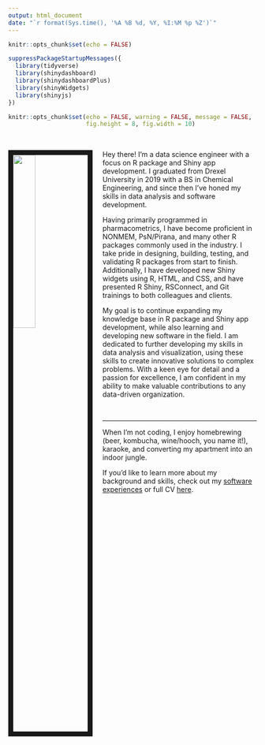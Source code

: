 ```yaml
---
output: html_document
date: "`r format(Sys.time(), '%A %B %d, %Y, %I:%M %p %Z')`"
---
```


<!-- <style type="text/css"> -->
<!-- .main-container { -->
<!-- max-width: 100% !important; -->
<!-- margin: auto; -->
<!-- } -->
<!-- </style> -->

```r
knitr::opts_chunk$set(echo = FALSE)

suppressPackageStartupMessages({
  library(tidyverse)
  library(shinydashboard)
  library(shinydashboardPlus)
  library(shinyWidgets)
  library(shinyjs)
})

```




```r
knitr::opts_chunk$set(echo = FALSE, warning = FALSE, message = FALSE,
                      fig.height = 8, fig.width = 10)
```

<br>

<img src="../www/images/FB_profile.jpg" style="width:30%; border:10px solid; margin-right: 20px" align="left">


Hey there! I'm a data science engineer with a focus on R package and Shiny app development. I graduated from Drexel University in 2019 with a BS in Chemical Engineering, and since then I've honed my skills in data analysis and software development.

Having primarily programmed in pharmacometrics, I have become proficient in NONMEM, PsN/Pirana, and many other R packages commonly used in the industry. I take pride in designing, building, testing, and validating R packages from start to finish. Additionally, I have developed new Shiny widgets using R, HTML, and CSS, and have presented R Shiny, RSConnect, and Git trainings to both colleagues and clients.

My goal is to continue expanding my knowledge base in R package and Shiny app development, while also learning and developing new software in the field. I am dedicated to further developing my skills in data analysis and visualization,  using these skills to create innovative solutions to complex problems. With a keen eye for detail and a passion for excellence, I am confident in my ability to make valuable contributions to any data-driven organization.

<br>
<hr>

When I'm not coding, I enjoy homebrewing (beer, kombucha, wine/hooch, you name it!), karaoke, and converting my apartment into an indoor jungle.

If you'd like to learn more about my background and skills, check out my <a href="software.html">software experiences</a> or full CV [here](files/Resume_new.pdf).
